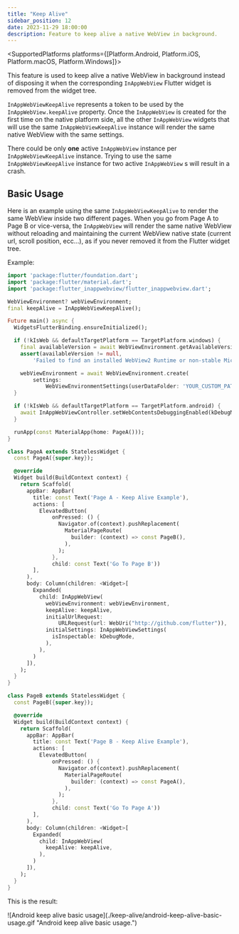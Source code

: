 ```yaml
---
title: "Keep Alive"
sidebar_position: 12
date: 2023-11-29 18:00:00
description: Feature to keep alive a native WebView in background.
---
```



<head>
    <title>WebView Keep Alive | {config.title}</title>
</head>

<SupportedPlatforms
    platforms={[Platform.Android, Platform.iOS, Platform.macOS, Platform.Windows]}></SupportedPlatforms>

This feature is used to keep alive a native WebView in background instead of disposing it when the
corresponding `InAppWebView` Flutter widget is removed from the widget tree.

`InAppWebViewKeepAlive` represents a token to be used by the `InAppWebView.keepAlive` property.
Once the `InAppWebView` is created for the first time on the native platform side,
all the other `InAppWebView` widgets that will use the same `InAppWebViewKeepAlive` instance
will render the same native WebView with the same settings.

There could be only **one** active `InAppWebView` instance per `InAppWebViewKeepAlive` instance.
Trying to use the same `InAppWebViewKeepAlive` instance for two active `InAppWebView` s will result in a crash.

## Basic Usage

Here is an example using the same `InAppWebViewKeepAlive` to render the same WebView inside two different pages.
When you go from Page A to Page B or vice-versa, the `InAppWebView` will render the same native WebView
without reloading and maintaining the current WebView native state (current url, scroll position, ecc...),
as if you never removed it from the Flutter widget tree.

Example:
```dart
import 'package:flutter/foundation.dart';
import 'package:flutter/material.dart';
import 'package:flutter_inappwebview/flutter_inappwebview.dart';

WebViewEnvironment? webViewEnvironment;
final keepAlive = InAppWebViewKeepAlive();

Future main() async {
  WidgetsFlutterBinding.ensureInitialized();

  if (!kIsWeb && defaultTargetPlatform == TargetPlatform.windows) {
    final availableVersion = await WebViewEnvironment.getAvailableVersion();
    assert(availableVersion != null,
        'Failed to find an installed WebView2 Runtime or non-stable Microsoft Edge installation.');

    webViewEnvironment = await WebViewEnvironment.create(
        settings:
            WebViewEnvironmentSettings(userDataFolder: 'YOUR_CUSTOM_PATH'));
  }

  if (!kIsWeb && defaultTargetPlatform == TargetPlatform.android) {
    await InAppWebViewController.setWebContentsDebuggingEnabled(kDebugMode);
  }

  runApp(const MaterialApp(home: PageA()));
}

class PageA extends StatelessWidget {
  const PageA({super.key});

  @override
  Widget build(BuildContext context) {
    return Scaffold(
      appBar: AppBar(
        title: const Text('Page A - Keep Alive Example'),
        actions: [
          ElevatedButton(
              onPressed: () {
                Navigator.of(context).pushReplacement(
                  MaterialPageRoute(
                    builder: (context) => const PageB(),
                  ),
                );
              },
              child: const Text('Go To Page B'))
        ],
      ),
      body: Column(children: <Widget>[
        Expanded(
          child: InAppWebView(
            webViewEnvironment: webViewEnvironment,
            keepAlive: keepAlive,
            initialUrlRequest:
                URLRequest(url: WebUri("http://github.com/flutter")),
            initialSettings: InAppWebViewSettings(
              isInspectable: kDebugMode,
            ),
          ),
        )
      ]),
    );
  }
}

class PageB extends StatelessWidget {
  const PageB({super.key});

  @override
  Widget build(BuildContext context) {
    return Scaffold(
      appBar: AppBar(
        title: const Text('Page B - Keep Alive Example'),
        actions: [
          ElevatedButton(
              onPressed: () {
                Navigator.of(context).pushReplacement(
                  MaterialPageRoute(
                    builder: (context) => const PageA(),
                  ),
                );
              },
              child: const Text('Go To Page A'))
        ],
      ),
      body: Column(children: <Widget>[
        Expanded(
          child: InAppWebView(
            keepAlive: keepAlive,
          ),
        )
      ]),
    );
  }
}
```

This is the result:

<Tabs>
    <TabItem value="android" label="Android">
        ![Android keep alive basic usage](./keep-alive/android-keep-alive-basic-usage.gif "Android keep alive basic
        usage.")
    </TabItem>
</Tabs>

